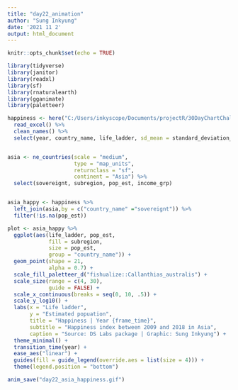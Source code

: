 ```yaml
---
title: "day22_animation"
author: "Sung Inkyung"
date: '2021 11 2'
output: html_document
---
```


```r
knitr::opts_chunk$set(echo = TRUE)
```

```r
library(tidyverse)
library(janitor)
library(readxl)
library(sf)
library(rnaturalearth)
library(gganimate)
library(paletteer)
```

```r
happiness <- here("C:/Users/inkyscope/Documents/projectR/30DayChartChallenge/data/WHR20_DataForTable2.1.xls") %>% 
  read_excel() %>% 
  clean_names() %>% 
  select(year, country_name, life_ladder, sd_mean = standard_deviation_of_ladder_by_country_year)


asia <- ne_countries(scale = "medium",
                     type = "map_units",
                     returnclass = "sf",
                     continent = "Asia") %>% 
  select(sovereignt, subregion, pop_est, income_grp)


asia_happy <- happiness %>% 
  left_join(asia,by = c("country_name" ="sovereignt")) %>% 
  filter(!is.na(pop_est)) 
```


```r
plot <- asia_happy %>% 
  ggplot(aes(life_ladder, pop_est, 
             fill = subregion,
             size = pop_est,
             group = "country_name")) +
  geom_point(shape = 21, 
             alpha = 0.7) +
  scale_fill_paletteer_d("fishualize::Callanthias_australis") +
  scale_size(range = c(4, 30), 
             guide = FALSE) +
  scale_x_continuous(breaks = seq(0, 10, .5)) +
  scale_y_log10() +
  labs(x = "Life ladder",
       y = "Estimated popuation",
       title = "Happiness | Year {frame_time}",
       subtitle = "Happiness index between 2009 and 2018 in Asia",
       caption = "Source: DS Labs package | Graphic: Sung Inkyung") +
  theme_minimal() +
  transition_time(year) +
  ease_aes("linear") +
  guides(fill = guide_legend(override.aes = list(size = 4))) +
  theme(legend.position = "bottom") 

anim_save("day22_asia_happiness.gif")
```


